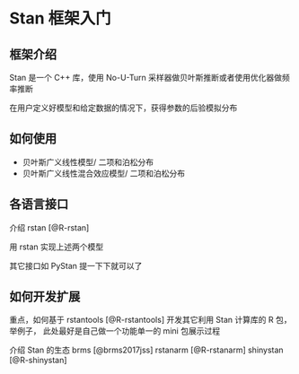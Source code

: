# Stan 框架入门 {#stan}

## 框架介绍

Stan 是一个 C++ 库，使用 No-U-Turn 采样器做贝叶斯推断或者使用优化器做频率推断

在用户定义好模型和给定数据的情况下，获得参数的后验模拟分布


## 如何使用

- 贝叶斯广义线性模型/ 二项和泊松分布
- 贝叶斯广义线性混合效应模型/ 二项和泊松分布


## 各语言接口

介绍 rstan [@R-rstan]

用 rstan 实现上述两个模型

其它接口如 PyStan 提一下下就可以了

## 如何开发扩展

重点，如何基于 rstantools [@R-rstantools] 开发其它利用 Stan 计算库的 R 包，举例子，
此处最好是自己做一个功能单一的 mini 包展示过程

介绍 Stan 的生态 brms [@brms2017jss] rstanarm [@R-rstanarm] shinystan [@R-shinystan]
